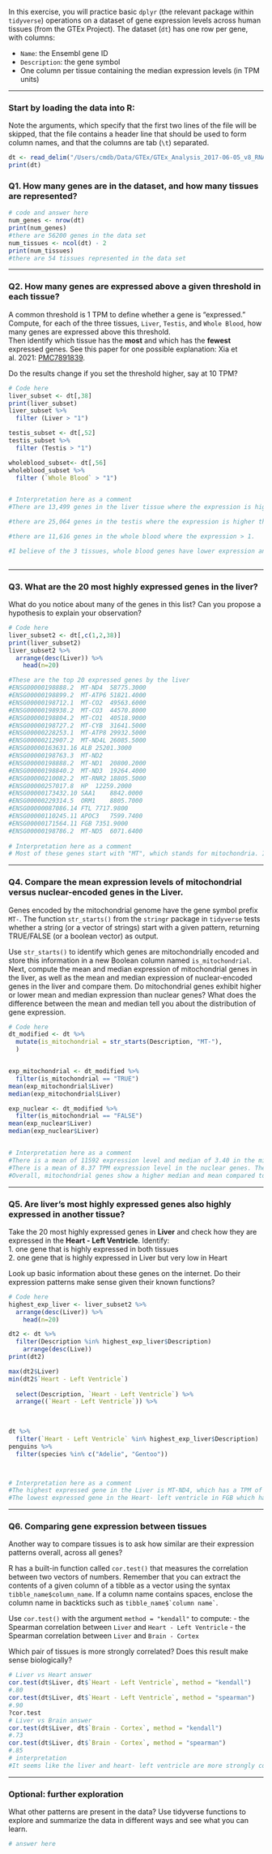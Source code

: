 In this exercise, you will practice basic `dplyr` (the relevant package within `tidyverse`) operations on a dataset of gene expression levels across human tissues (from the GTEx Project). The dataset (`dt`) has one row per gene, with columns:

-   `Name`: the Ensembl gene ID\
-   `Description`: the gene symbol
-   One column per tissue containing the median expression levels (in TPM units)

------------------------------------------------------------------------

### Start by loading the data into R:

Note the arguments, which specify that the first two lines of the file will be skipped, that the file contains a header line that should be used to form column names, and that the columns are tab (`\t`) separated.


```r
dt <- read_delim("/Users/cmdb/Data/GTEx/GTEx_Analysis_2017-06-05_v8_RNASeQCv1.1.9_gene_median_tpm.gct.gz", skip = 2, col_names = TRUE, delim = "\t")
print(dt)
```

### Q1. How many genes are in the dataset, and how many tissues are represented?

```r
# code and answer here
num_genes <- nrow(dt)
print(num_genes)
#there are 56200 genes in the data set
num_tissues <- ncol(dt) - 2
print(num_tissues)
#there are 54 tissues represented in the data set
```

------------------------------------------------------------------------

### Q2. How many genes are expressed above a given threshold in each tissue?

A common threshold is 1 TPM to define whether a gene is "expressed."\
Compute, for each of the three tissues, `Liver`, `Testis`, and `Whole Blood`, how many genes are expressed above this threshold.\
Then identify which tissue has the **most** and which has the **fewest** expressed genes. See this paper for one possible explanation: Xia et al. 2021: [PMC7891839](https://pmc.ncbi.nlm.nih.gov/articles/PMC7891839/).

Do the results change if you set the threshold higher, say at 10 TPM?

```r

# Code here
liver_subset <- dt[,38]
print(liver_subset)
liver_subset %>%
  filter (Liver > "1")

testis_subset <- dt[,52]
testis_subset %>%
  filter (Testis > "1")

wholeblood_subset<- dt[,56]
wholeblood_subset %>%
  filter (`Whole Blood` > "1")


# Interpretation here as a comment
#There are 13,499 genes in the liver tissue where the expression is higher than one.

#there are 25,064 genes in the testis where the expression is higher than one

#there are 11,616 genes in the whole blood where the expression > 1. 

#I believe of the 3 tissues, whole blood genes have lower expression and testis has the highest expressed genes.



```

------------------------------------------------------------------------

### Q3. What are the 20 most highly expressed genes in the liver?

What do you notice about many of the genes in this list? Can you propose a hypothesis to explain your observation?

```r

# Code here
liver_subset2 <- dt[,c(1,2,38)]
print(liver_subset2)
liver_subset2 %>%
  arrange(desc(Liver)) %>%
    head(n=20)

#These are the top 20 expressed genes by the liver
#ENSG00000198888.2  MT-ND4	58775.3000		
#ENSG00000198899.2	MT-ATP6	51821.4000		
#ENSG00000198712.1	MT-CO2	49563.6000		
#ENSG00000198938.2	MT-CO3	44570.8000		
#ENSG00000198804.2	MT-CO1	40518.9000		
#ENSG00000198727.2	MT-CYB	31641.5000		
#ENSG00000228253.1	MT-ATP8	29932.5000		
#ENSG00000212907.2	MT-ND4L	26085.5000		
#ENSG00000163631.16	ALB	25201.3000		
#ENSG00000198763.3	MT-ND2
#ENSG00000198888.2	MT-ND1	20800.2000		
#ENSG00000198840.2	MT-ND3	19264.4000		
#ENSG00000210082.2	MT-RNR2	18805.5000		
#ENSG00000257017.8	HP	12259.2000		
#ENSG00000173432.10	SAA1	8842.0000		
#ENSG00000229314.5	ORM1	8805.7000		
#ENSG00000087086.14	FTL	7717.9800		
#ENSG00000110245.11	APOC3	7599.7400		
#ENSG00000171564.11	FGB	7351.9000		
#ENSG00000198786.2	MT-ND5	6071.6400	
  
# Interpretation here as a comment
# Most of these genes start with "MT", which stands for mitochondria. It seems that most of these genes are highly expressed in the mitochondria, which could mean that they're highly involved in cellular respiration/metabolism processes.


```

------------------------------------------------------------------------

### Q4. Compare the mean expression levels of mitochondrial versus nuclear-encoded genes in the Liver.

Genes encoded by the mitochondrial genome have the gene symbol prefix `MT-`. The function `str_starts()` from the `stringr` package in `tidyverse` tests whether a string (or a vector of strings) start with a given pattern, returning TRUE/FALSE (or a boolean vector) as output.

Use `str_starts()` to identify which genes are mitochondrially encoded and store this information in a new Boolean column named `is_mitochondrial`. Next, compute the mean and median expression of mitochondrial genes in the liver, as well as the mean and median expression of nuclear-encoded genes in the liver and compare them. Do mitochondrial genes exhibit higher or lower mean and median expression than nuclear genes? What does the difference between the mean and median tell you about the distribution of gene expression.

```r
# Code here
dt_modified <- dt %>%
  mutate(is_mitochondrial = str_starts(Description, "MT-"),
  )


exp_mitochondrial <- dt_modified %>%
  filter(is_mitochondrial == "TRUE")
mean(exp_mitochondrial$Liver)
median(exp_mitochondrial$Liver)

exp_nuclear <- dt_modified %>%
  filter(is_mitochondrial == "FALSE")
mean(exp_nuclear$Liver)
median(exp_nuclear$Liver)


# Interpretation here as a comment
#There is a mean of 11592 expression level and median of 3.40 in the mitochondrial genes found in liver tissue.
#There is a mean of 8.37 TPM expression level in the nuclear genes. The median value is 0. 
#Overall, mitochondrial genes show a higher median and mean compared to nuclear genes. However, the difference between the means is a lot more drastic than the difference between medians. This tells us that the distribution for mitochondrial genes is more skewed to the right/higher, while the distribution for nuclear genes is more normal (since mean and median are a lot closer together). With the mitochondrial genes, a smaller subset of highly expressed genes shifted the mean so far that it wasn't close to the median at all. 

```

------------------------------------------------------------------------

### Q5. Are liver’s most highly expressed genes also highly expressed in another tissue?

Take the 20 most highly expressed genes in **Liver** and check how they are expressed in the **Heart - Left Ventricle**. Identify:\
1. one gene that is highly expressed in both tissues\
2. one gene that is highly expressed in Liver but very low in Heart

Look up basic information about these genes on the internet. Do their expression patterns make sense given their known functions?

```r

# Code here
highest_exp_liver <- liver_subset2 %>%
  arrange(desc(Liver)) %>%
    head(n=20)

dt2 <- dt %>%
  filter(Description %in% highest_exp_liver$Description)
    arrange(desc(Live))
print(dt2)

max(dt2$Liver)
min(dt2$`Heart - Left Ventricle`)
  
  select(Description, `Heart - Left Ventricle`) %>%
  arrange((`Heart - Left Ventricle`)) %>%

    
    
dt %>%
  filter(`Heart - Left Ventricle` %in% highest_exp_liver$Description)
penguins %>%
  filter(species %in% c("Adelie", "Gentoo"))



# Interpretation here as a comment
#The highest expressed gene in the Liver is MT-ND4, which has a TPM of 58775.3. The TPM for MT-ND4 in the heart- left ventricle is 6.60157e+04. 
#The lowest expressed gene in the Heart- left ventricle in FGB which has a TPM of .0285, which the TPM for this gene in the liver is 7351.9.


```

------------------------------------------------------------------------

### Q6. Comparing gene expression between tissues

Another way to compare tissues is to ask how similar are their expression patterns overall, across all genes?

R has a built-in function called `cor.test()` that measures the correlation between two vectors of numbers. Remember that you can extract the contents of a given column of a tibble as a vector using the syntax `tibble_name$column_name`. If a column name contains spaces, enclose the column name in backticks such as `` tibble_name$`column name` ``.

Use `cor.test()` with the argument `method = "kendall"` to compute: - the Spearman correlation between `Liver` and `Heart - Left Ventricle` - the Spearman correlation between `Liver` and `Brain - Cortex`

Which pair of tissues is more strongly correlated? Does this result make sense biologically?

```r
# Liver vs Heart answer
cor.test(dt$Liver, dt$`Heart - Left Ventricle`, method = "kendall")
#.80
cor.test(dt$Liver, dt$`Heart - Left Ventricle`, method = "spearman")
#.90
?cor.test
# Liver vs Brain answer
cor.test(dt$Liver, dt$`Brain - Cortex`, method = "kendall")
#.73
cor.test(dt$Liver, dt$`Brain - Cortex`, method = "spearman")
#.85
# interpretation
#It seems like the liver and heart- left ventricle are more strongly correlated than the other pair. Thinking along the lines of the earlier question, I think it makes sense that they are more strongly correlated. The left ventricle of the heart pumps blood to the the rest of the body. Since the heart is a muscle, it will require energy/ATP to do the work. I can imagine the genes related to metabolism/cellular that start with "MT" are also highly expressed in the heart- left ventricle.  
```

------------------------------------------------------------------------

### Optional: further exploration

What other patterns are present in the data? Use tidyverse functions to explore and summarize the data in different ways and see what you can learn.

```r
# answer here
```
